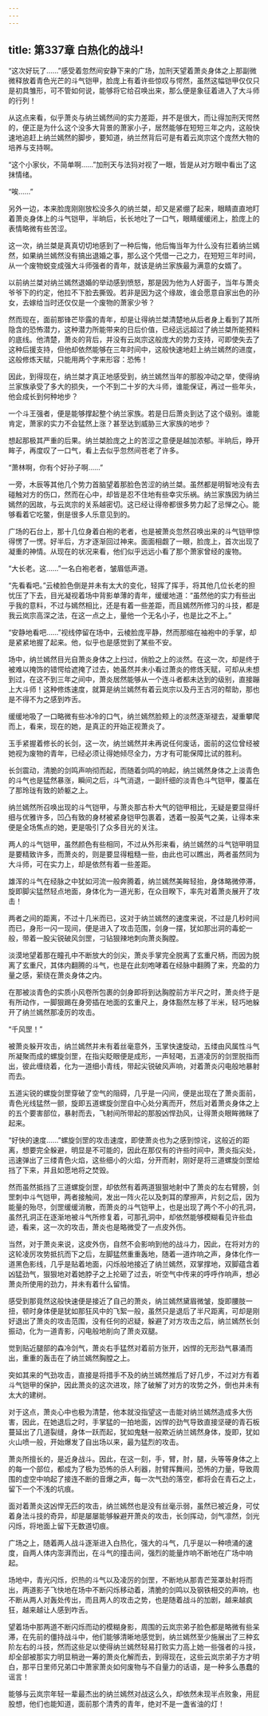 ```yaml
---
---
---
```

title: 第337章 白热化的战斗!
---



“这次好玩了……”感受着忽然间安静下来的广场，加刑天望着萧炎身体之上那副微微释放着青色光芒的斗气铠甲，脸庞上有着许些惊叹与愕然，虽然这幅铠甲仅仅只是初具雏形，可不管如何说，能够将它给召唤出来，那么便是象征着进入了大斗师的行列！

从这点来看，似乎萧炎与纳兰嫣然间的实力差距，并不是很大，而让得加刑天愕然的，便正是为什么这个没多大背景的萧家小子，居然能够在短短三年之内，这般快速地追赶上纳兰嫣然的脚步，要知道，纳兰然背后可是有着云岚宗这个庞然大物的培养与支持啊。

“这个小家伙，不简单啊……”加刑天与法犸对视了一眼，皆是从对方眼中看出了这抹情绪。

“唉……”

另外一边，本来脸庞刚刚放松没多久的纳兰桀，却又是紧绷了起来，眼睛直直地盯着萧炎身体上的斗气铠甲，半晌后，长长地吐了一口气，眼睛缓缓闭上，脸庞上的表情略微有些苦涩。

这一次，纳兰桀是真真切切地感到了一种后悔，他后悔当年为什么没有拦着纳兰嫣然，如果纳兰嫣然没有搞出退婚之事，那么这个凭借一己之力，在短短三年时间，从一个废物蜕变成强大斗师强者的青年，就该是纳兰家族最为满意的女婿了。

以前纳兰桀对纳兰嫣然退婚的举动感到愤怒，那是因为他为人好面子，当年与萧炎爷爷下的约定，他拉不下脸去撕毁。若非是因为这个缘故，谁会愿意自家出色的孙女，去嫁给当时还仅仅是一个废物的萧家少爷？

然而现在，面前那锋芒毕露的青年，却是让得纳兰桀清楚地从后者身上看到了其所隐含的恐怖潜力，这种潜力所能带来的日后价值，已经远远超过了纳兰桀所能预料的底线。他清楚，萧炎的背后，并没有云岚宗这般庞大的势力支持，可即使失去了这种后援支持，但他却依然能够在三年时间中，这般快速地赶上纳兰嫣然的进度，这般修炼天赋，只能用两个字来形容：恐怖！

因此，到得现在，纳兰桀才真正地感受到，纳兰嫣然当年的那股冲动之举，使得纳兰家族承受了多大的损失，一个不到二十岁的大斗师，谁能保证，再过一些年头，他会成长到何种地步？

一个斗王强者，便是能够撑起整个纳兰家族。若是日后萧炎到达了这个级别。谁能肯定，萧家的实力不会猛然上涨？甚至达到威胁三大家族的地步？

想起那极其严重的后果。纳兰桀脸庞之上的苦涩之意便是越加浓郁。半晌后，睁开眸子，再度叹了一口气，看上去似乎忽然间苍老了许多。

“萧林啊，你有个好孙子啊……”

一旁，木辰等其他几个势力首脑望着那脸色苦涩的纳兰桀。虽然都是明智地没有去碰触对方的伤口，然而在心中，却皆是忍不住地有些幸灾乐祸。纳兰家族因为纳兰嫣然的因故，与云岚宗的关系越密切。这已经让得帝都很多势力起了忌惮之心。能够看着它吃鳖，倒是很多人乐意见到的。

广场的石台上，那十几位身着白袍的老者，也是被萧炎忽然召唤出来的斗气铠甲惊得愣了一愣。好半后，方才逐渐回过神来。面面相觑了一眼，脸庞上，首次出现了凝重的神情。从现在的状况来看，他们似乎远远小看了那个萧家曾经的废物。

“大长老。这……”一名白袍老者，皱眉低声道。

“先看看吧。”云棱脸色倒是并未有太大的变化，轻挥了挥手，将其他几位长老的担忧压了下去，目光凝视着场中背影单薄的青年，缓缓地道：“虽然他的实力有些出乎我的意料，不过与嫣然相比，还是有着一些差距，而且嫣然所修习的斗技，都是我云岚宗高深之法，在这一点之上，量他一个无名小子，也是比之不上。”

“安静地看吧……”视线停留在场中，云棱脸庞平静，然而那缩在袖袍中的手掌，却是紧紧地握了起来。他，似乎也是感觉到了某些不安。

场中，纳兰嫣然目光自萧炎身体之上扫过，俏脸之上的淡然。在这一次，却是终于被难以掩饰的错愕给遮掩了过去，她虽然并未小看过萧炎的修炼天赋，可却从未想到过，在这不到三年之间中，萧炎居然能够从一个连斗者都未达到的级别，直接蹦上大斗师！这种修炼速度，就算是纳兰嫣然有着云岚宗以及丹王古河的帮助，那也是不得不为之感到咋舌。

缓缓地吸了一口略微有些冰冷的口气，纳兰嫣然脸颊上的淡然逐渐褪去，凝重攀爬而上，看来，现在的她，是真正的开始正视萧炎了。

玉手紧握着修长的长剑，这一次，纳兰嫣然并未再说任何废话，面前的这位曾经被她视为废物的青年，已经必须让得她倾尽全力，方才有可能保障比试的胜利。

长剑震动，清脆的剑鸣声响彻而起，而随着剑鸣的响起，纳兰嫣然身体之上淡青色的斗气也是猛然暴涨，瞬间之后，斗气消退，一副纤细的淡青色斗气铠甲，覆盖在了那玲珑有致的娇躯之上。

纳兰嫣然所召唤出现的斗气铠甲，与萧炎那古朴大气的铠甲相比，无疑是要显得纤细与优雅许多，凹凸有致的身材被紧身铠甲包裹着，透着一股英气之美，让得本来便是全场焦点的她，更是吸引了众多目光的关注。

两人的斗气铠甲，虽然颜色有些相同，不过从外形来看，纳兰嫣然的斗气铠甲明显是要精致许多，而萧炎的，则是要显得粗糙一些，由此也可以瞧出，两者虽然同为大斗师，可在实力上，却是依然有着一些差距。

雄浑的斗气在经脉之中犹如河流一般奔腾着，纳兰嫣然美眸轻抬，身体略微停滞，旋即脚尖猛然轻点地面，身体化为一道光影，在众目睽下，率先对着萧炎展开了攻击！

两者之间的距离，不过十几米而已，这对于纳兰嫣然的速度来说，不过是几秒时间而已，身形一闪一现间，便是进入了攻击范围，剑身一摆，犹如那出洞的毒蛇一般，带着一股尖锐破风剑罡，刁钻狠辣地刺向萧炎胸膛。

淡漠地望着那在瞳孔中不断放大的剑尖，萧炎手掌完全脱离了玄重尺柄，而因为脱离了玄重尺，其体内翻腾的斗气，也是在此刻咆哮着在经脉中翻腾了来，充盈的力量之感，萦绕在萧炎身体之内。

在那被淡青色的实质小风卷所包裹的剑身即将到达胸膛前方半尺之时，萧炎终于是有所动作，一脚狠踢在身旁插在地面的玄重尺上，身体豁然左移了半米，轻巧地躲开了纳兰嫣然那凌厉的攻击。

“千风罡！”

被萧炎躲开攻击，纳兰嫣然并未有着丝毫意外，玉掌快速旋动，五缕由风属性斗气所凝聚而成的螺旋剑罡，在指尖眨眼便是成形，一声轻喝，五道凌厉的剑罡脱指而出，彼此缠绕着，化为一道细小青线，带起尖锐破风声响，对着萧炎闪电般地暴射而去。

五道尖锐的螺旋剑罡穿破了空气的阻碍，几乎是一闪间，便是出现在了萧炎面前，青色光线猛然一颤，旋即五道螺旋剑罡自中心处分离而开，然后对着萧炎身体之上的五个要害部位，暴射而去，飞射间所带起的那股凶悍劲风，让得萧炎眼眸微眯了起来。

“好快的速度……”螺旋剑罡的攻击速度，即使萧炎也为之感到惊诧，这般近的距离，想要完全躲避，明显是不可能的，因此在那仅有的许些时间中，萧炎指尖处，迅速弹出了三缕青色火焰，这些细小的火焰，分开而射，刚好是将三道螺旋剑罡给挡了下来，并且如愿地将之焚毁。

然而虽然抵挡了三道螺旋剑罡，却依然有着两道狠狠地射中了萧炎的左右臂膀，剑罡刺中斗气铠甲，两者接触间，发出一阵火花以及刺耳的摩擦声，片刻之后，因为能量的殆尽，剑罡缓缓消散，而萧炎的斗气铠甲上，也是出现了两个不小的孔洞，虽然孔洞正在逐渐地被斗气所修复着，可那孔洞中，却依然能够模糊看见许些血迹，看来，这一次的攻击，萧炎也是略微受了一点皮外伤。

当然，对于萧炎来说，这皮外伤，自然不会影响到他的战斗力，因此，在将对方的这轮凌厉攻势抵抗而下之后，左脚猛然重重轰地，随着一道炸响之声，身体化作一道黑色影线，几乎是贴着地面，闪烁般地接近了纳兰嫣然，双掌撑地，双脚蕴含着凶猛劲气，狠狠地对着她脖子之上抡砸了过去，听空气中传来的呼呼作响声，想必萧炎所使用的劲力，并未有着什么留情。

感受到那竟然这般快速便是接近了自己的萧炎，纳兰嫣然黛眉微皱，旋即腰肢一扭，顿时身体便是犹如那狂风中的飞絮一般，虽然只是退后了半尺距离，可却是刚好退出了萧炎的攻击范围，没有任何的迟疑，躲避了对方攻击之后，纳兰嫣然长剑振动，化为一道青影，闪电般地削向了萧炎双腿。

觉到贴近腿部的森冷剑气，萧炎右手猛然对着前方张开，凶悍的无形劲气暴涌而出，重重的轰击在了纳兰嫣然胸膛之上。

突如其来的气劲攻击，直接是将措手不及的纳兰嫣然推后了好几步，不过对方有着斗气铠甲的保护，因此萧炎的这次进攻，除了破解了对方的攻势之外，倒也并未有太大的建树。

对于这点，萧炎心中也极为清楚，他本就没指望这一击能对纳兰嫣然造成多大伤害，因此，在她退后之时，手掌猛的一拍地面，凶悍的劲气导致直接坚硬的青石板蔓延出了几道裂缝，身体一跃而起，犹如鬼魅一般欺近纳兰嫣然身体，旋即，犹如火山喷一般，开始爆发了自出场以来，最为猛烈的攻击。

萧炎所擅长的，是近身战斗。因此，在这一刻，手，臂，肘，腿，头等等身体之上的每一个部位，都成为了极为恐怖的杀人利器，肘臂挥舞间，恐怖的力量，导致周围的虚空中响起了接连不断的音爆之声，每一次气劲的落空，都将会在青石之上，留下一个不浅的坑痕。

面对着萧炎这凶悍无匹的攻击，纳兰嫣然也是没有丝毫示弱，虽然已被近身，可仗着身法斗技的奇异，却是屡屡能够躲避开萧炎的攻击，长剑挥动，剑气凛然，剑光闪烁，将地面上留下无数道切痕。

广场之上，随着两人战斗逐渐进入白热化，强大的斗气，几乎是以一种喷涌的速度，自两人体内澎湃而出，在斗气的撞击间，强烈的能量炸响不断地在广场中响起。

场地中，青光闪烁，炽热的斗气以及凌厉的剑罡，不断地从那青芒笼罩处射将而出，两道影子飞快地在场中不断闪烁移动着，清脆的剑鸣以及钢铁相交的声响，也不断从两人对轰处传出，而且两人的攻击之势，也是随着战斗的加剧，越来越疯狂，越来越让人感到咋舌。

望着场中那两道不断闪烁而动的模糊身影，周围的云岚宗弟子脸色都是略微有些呆滞，在先前的僵持战斗中，他们能够清晰地感觉到，纳兰嫣然至少施展出了三种玄阶左右的斗技，然而这些足以使得纳兰嫣然轻易打败实力高上她一些强者的斗技，却全部被那实力明显稍逊一筹的萧炎化解而去，到得现在，这些云岚宗弟子方才明白，那平日里师兄弟口中萧家萧炎如何废物与不自量力的话语，是一种多么愚蠢的谣言！

能够与云岚宗年轻一辈最杰出的纳兰嫣然对战这么久，却依然未现半点败象，用屁股想，他们也能知道，面前那个清秀的青年，绝对不是一盏省油的灯！